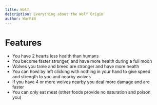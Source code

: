 ```yaml
---
title: Wolf
description: Everything about the Wolf Origin
author: WarFiN
---
```


# Features

- You have 2 hearts less health than humans
- You become faster stronger, and have more health during a full moon
- Wolves you tame and breed are stronger and have more health
- You can howl by left clicking with nothing in your hand to give speed and strength to you and nearby wolves
- If you have 4 or more wolves nearby you deal more damage and are faster
- You can only eat meat (other foods provide no saturation and poison you)
